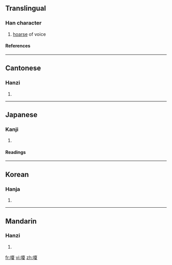 ==Translingual==
===Han character===
{{Han char|rn=30|rad=口|as=10|sn=13|four=6104<sub>7</sub>|canj=口一山水 (RMUE)}}
# [[hoarse]] of voice
====References====
{{Han ref|kx=0201.340|dkj=04047|dj=0424.260|hdz=10666.090|uh=55C4|ud=21956|bh=DCD3|bd=56531}}
----
==Cantonese==
===Hanzi===
{{yue-hanzi|jyut=|y=a2, sa3}}
# {{defn|Cantonese}}
----
==Japanese==
===Kanji===
{{ja-kanji|grade=|rs=口10}}
# {{defn|Japanese}} 
====Readings====
{{ja-readings|on=[[さ]] (sa)|kun=[[かれる]] (kareru)}}
----
==Korean==
===Hanja===
{{ko-hanja|hangeul=[[사]], [[애]]|rv=sa, ae|mr=sa, ae}}
# {{defn|Korean}}
----
==Mandarin==
===Hanzi===
{{cmn-hanzi|pin=[[á]] (a2), [[shà]] (sha4)|wg=a<sup>2</sup>, sha<sup>4</sup>}}
# {{defn|Mandarin}}

[[fr:嗄]]
[[vi:嗄]]
[[zh:嗄]]